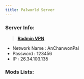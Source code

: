 ```yaml
---
title: Palworld Server
---
```


### **Server Info:**

> **[Radmin VPN](https://www.radmin-vpn.com/ "Radmin-vpn")**

* Network Name : AnChanwonPal
* Password : 123456
* IP : 26.34.103.135

### **Mods Lists:**
